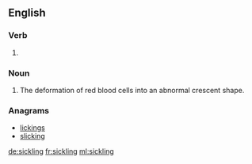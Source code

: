 ==English==

===Verb===
{{head|en|present participle}}

# {{present participle of|sickle|lang=en}}

===Noun===
{{en-noun}}

# The deformation of red blood cells into an abnormal crescent shape.

===Anagrams===
* [[lickings#English|lickings]]
* [[slicking#English|slicking]]

[[de:sickling]]
[[fr:sickling]]
[[ml:sickling]]